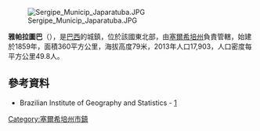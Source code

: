 {{coord|10|35|34|S|36|56|24|W|scale:30000|display=title}}

[[Image:Sergipe_Municip_Japaratuba.JPG|right]]

'''雅帕拉圖巴'''（{{lang-pt|Japaratuba}}），是[[巴西|巴西]]的城鎮，位於該國東北部，由[[塞爾希培州|塞爾希培州]]負責管轄，始建於1859年，面積360平方公里，海拔高度79米，2013年人口17,903，人口密度每平方公里49.8人。

==參考資料==
*Brazilian Institute of Geography and Statistics - [http://www.ibge.gov.br/cidadesat/default.php] {{Wayback|url=http://www.ibge.gov.br/cidadesat/default.php |date=20080611095922 }}

{{Brazil-geo-stub}}
{{塞爾希培州市鎮}}
[[Category:塞爾希培州市鎮|Category:塞爾希培州市鎮]]
